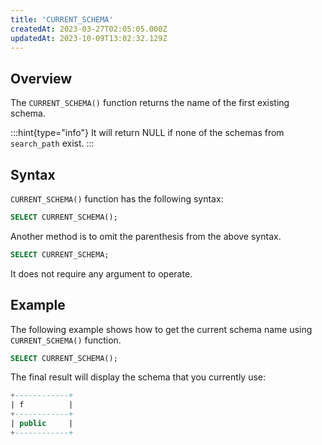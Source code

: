 ```yaml
---
title: 'CURRENT_SCHEMA'
createdAt: 2023-03-27T02:05:05.000Z
updatedAt: 2023-10-09T13:02:32.129Z
---
```


## **Overview**

The `CURRENT_SCHEMA()` function returns the name of the first existing schema.

:::hint{type="info"}
It will return NULL if none of the schemas from `search_path` exist.&#x20;
:::

## **Syntax**

`CURRENT_SCHEMA()` function has the following syntax:

```sql
SELECT CURRENT_SCHEMA();
```

Another method is to omit the parenthesis from the above syntax.

```sql
SELECT CURRENT_SCHEMA;
```

<Info>It does not require any argument to operate.</Info>

## **Example**

The following example shows how to get the current schema name using `CURRENT_SCHEMA()` function.

```sql
SELECT CURRENT_SCHEMA();
```

The final result will display the schema that you currently use:

```sql
+------------+
| f          |
+------------+
| public     |
+------------+
```

